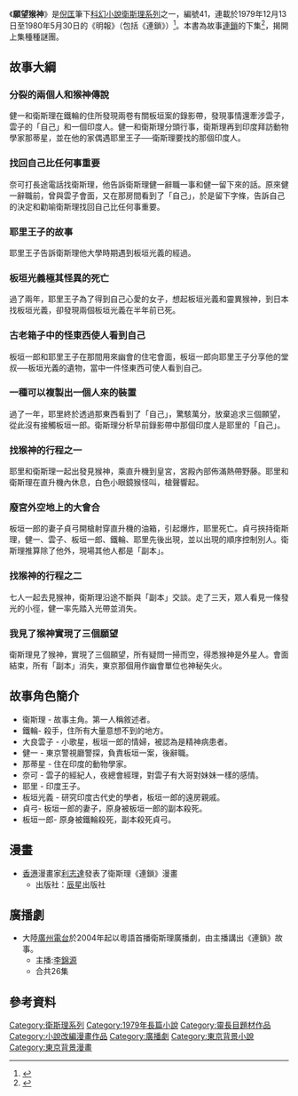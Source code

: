 {{Notability Unreferenced|time=2021-02-14T12:33:43+00:00}}

{{Infobox book
|書名      = 願望猴神
|圖像      =File:小說《願望猴神》封面.jpg
|圖像說明   = 小說《願望猴神》封面
|作者      = 衛斯理
|原名      = 
|中文書名   = 
|譯者      = 
|插圖      = 
|封面設計   = 
|出版地     = 香港
|語言      = 中文
|系列      = 衛斯理系列
|題材      = 
|類型      = 流行文學
|出版者     = 明窗出版社
|出版日期   = 
|中文版    = 
|媒介      = 
|頁數      = 282
|開本      = 
|isbn      = 9789628993826
|oclc      = 
|杜威十進制圖書分類法    = 
|美國國會圖書館圖書分類法 = 
|上一部作品  = [[連鎖_(小說)|連鎖]]
|下一部作品  = [[迷藏|迷藏]]
|引用       = 
|被引用     = 
}}
《'''願望猴神'''》是[[倪匡|倪匡]]筆下[[科幻小說|科幻小說]][[衛斯理系列|衛斯理系列]]之一，編號41，連載於1979年12月13日至1980年5月30日的《明報》（包括《連鎖》）<ref>{{Cite web |url=http://yehleehwa.net/nni17.php |title=存档副本 |access-date=2020-12-15 |archive-date=2020-08-09 |archive-url=https://web.archive.org/web/20200809105046/http://yehleehwa.net/nni17.php |dead-url=no }}</ref>。本書為故事[[連鎖_(小說)|連鎖]]的下集<ref>{{Cite web |url=https://books.mingpao.com/product/%E9%A1%98%E6%9C%9B%E7%8C%B4%E7%A5%9E%E8%A1%9B%E6%96%AF%E7%90%86%E6%95%85%E4%BA%8B%E7%8F%8D%E8%97%8F%E7%89%88/ |title=存档副本 |access-date=2022-03-31 |archive-date=2017-07-07 |archive-url=https://web.archive.org/web/20170707013636/https://books.mingpao.com/product/%e9%a1%98%e6%9c%9b%e7%8c%b4%e7%a5%9e%e8%a1%9b%e6%96%af%e7%90%86%e6%95%85%e4%ba%8b%e7%8f%8d%e8%97%8f%e7%89%88/ |dead-url=no }}</ref>，揭開上集種種謎團。

==故事大綱==

===分裂的兩個人和猴神傳說===
健一和衛斯理在鐵輪的住所發現兩卷有關板垣案的錄影帶，發現事情還牽涉雲子，雲子的「自己」和一個印度人。健一和衛斯理分頭行事，衛斯理再到印度拜訪動物學家那蒂星，並在他的家偶遇耶里王子──衛斯理要找的那個印度人。

===找回自己比任何事重要===
奈可打長途電話找衛斯理，他告訴衛斯理健一辭職一事和健一留下來的話。原來健一辭職前，曾與雲子會面，又在那房間看到了「自己」，於是留下字條，告訴自己的決定和勸喻衛斯理找回自己比任何事重要。

===耶里王子的故事===
耶里王子告訴衛斯理他大學時期遇到板垣光義的經過。

===板垣光義極其怪異的死亡===
過了兩年，耶里王子為了得到自己心愛的女子，想起板垣光義和靈異猴神，到日本找板垣光義，卻發現兩個板垣光義在半年前已死。

===古老箱子中的怪東西使人看到自己===
板垣一郎和耶里王子在那間用來幽會的住宅會面，板垣一郎向耶里王子分享他的堂叔──板垣光義的遺物，當中一件怪東西可使人看到自己。

===一種可以複製出一個人來的裝置===
過了一年，耶里終於透過那東西看到了「自己」，驚駭萬分，放棄追求三個願望，從此沒有接觸板垣一郎。衛斯理分析早前錄影帶中那個印度人是耶里的「自己」。

===找猴神的行程之一===
耶里和衛斯理一起出發見猴神，乘直升機到皇宮，宮殿內部佈滿熱帶野藤。耶里和衛斯理在直升機內休息，白色小眼鏡猴怪叫，槍聲響起。

===廢宮外空地上的大會合===
板垣一郎的妻子貞弓開槍射穿直升機的油箱，引起爆炸，耶里死亡。貞弓挾持衛斯理，健一、雲子、板垣一郎、鐵輪、耶里先後出現，並以出現的順序控制別人。衛斯理推算除了他外，現場其他人都是「副本」。

===找猴神的行程之二===
七人一起去見猴神，衛斯理沿途不斷與「副本」交談。走了三天，眾人看見一條發光的小徑，健一率先踏入光帶並消失。

===我見了猴神實現了三個願望===
衛斯理見了猴神，實現了三個願望，所有疑問一掃而空，得悉猴神是外星人。會面結束，所有「副本」消失，東京那個用作幽會單位也神秘失火。

==故事角色簡介==
*衛斯理 - 故事主角。第一人稱敘述者。
*鐵輪- 殺手，住所有大量意想不到的地方。
*大良雲子 - 小歌星，板垣一郎的情婦，被認為是精神病患者。
*健一 - 東京警視廳警探，負責板垣一案，後辭職。
*那蒂星 - 住在印度的動物學家。
*奈可 - 雲子的經紀人，夜總會經理，對雲子有大哥對妹妹一樣的感情。
*耶里 - 印度王子。
*板垣光義 - 研究印度古代史的學者，板垣一郎的遠房親戚。
*貞弓- 板垣一郎的妻子，原身被板垣一郎的副本殺死。
*板垣一郎- 原身被鐵輪殺死，副本殺死貞弓。

== 漫畫 ==
*[[香港|香港]]漫畫家[[利志達|利志達]]發表了衛斯理《連鎖》漫畫
**出版社：[[辰星|辰星]]出版社

== 廣播劇 ==
*大陸[[廣州電台|廣州電台]]於2004年起以粵語首播衛斯理廣播劇，由主播講出《連鎖》故事。
**主播:[[李錦源|李錦源]]
**合共26集

{{s-start}}
{{s-bef | before=040 [[連鎖_(小說)|連鎖]]}}
{{s-ttl | title=衛斯理系列（按編號） | years=041 '''願望猴神'''}}
{{s-aft | after=042 [[迷藏|迷藏]]}}
{{s-bef | before=[[玩具_(小說)|玩具]]}}
{{s-ttl | title=衛斯理系列（按連載時序） | years=1979年12月13日至1980年5月30日 }}
{{s-aft | after=[[尋夢|尋夢]]}}
{{end box}}

== 參考資料 ==
{{reflist}}

{{衛斯理系列}}
[[Category:衛斯理系列|Category:衛斯理系列]]
[[Category:1979年長篇小說|Category:1979年長篇小說]]
[[Category:靈長目題材作品|Category:靈長目題材作品]]
[[Category:小說改編漫畫作品|Category:小說改編漫畫作品]]
[[Category:廣播劇|Category:廣播劇]]
[[Category:東京背景小說|Category:東京背景小說]]
[[Category:東京背景漫畫|Category:東京背景漫畫]]